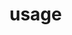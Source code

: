 # usage


<ul className="grid grid-cols-1 md:grid-cols-2 lg:grid-cols-3 xl:grid-cols-4 gap-4 -ml-6">

<ReferenceCard
    title="api-keys"
    description="test"
    url="usage/api-keys"
/>
<ReferenceCard
    title="basics"
    description="test"
    url="usage/basics"
/>
</ul>
